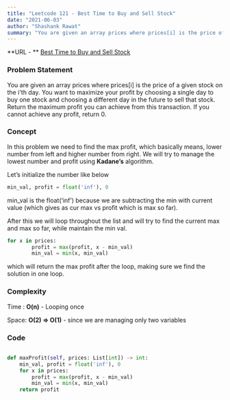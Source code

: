 ```yaml
---
title: "Leetcode 121 - Best Time to Buy and Sell Stock"
date: "2021-06-03"
author: "Shashank Rawat"
summary: "You are given an array prices where prices[i] is the price of a given stock on the i'th day. You want to maximize your profit by choosing a single day to buy one stock and choosing a different day in the future to sell that stock. Return the maximum profit you can achieve from this transaction. If you cannot achieve any profit, return 0."
---
```


**URL - ** [Best Time to Buy and Sell Stock](//leetcode.com/problems/best-time-to-buy-and-sell-stock/)

### Problem Statement

You are given an array prices where prices[i] is the price of a given stock on the i'th day. You want to maximize your profit by choosing a single day to buy one stock and choosing a different day in the future to sell that stock. Return the maximum profit you can achieve from this transaction. If you cannot achieve any profit, return 0.

### Concept

In this problem we need to find the max profit, which basically means, lower number from left and higher number from right. We will try to manage the lowest number and profit using **Kadane’s** algorithm.

Let’s initialize the number like below

```python
min_val, profit = float('inf'), 0
```

min_val is the float(‘inf’) because we are subtracting the min with current value (which gives as cur max vs profit which is max so far).

After this we will loop throughout the list and will try to find the current max and max so far, while maintain the min val.

```python
for x in prices:
        profit = max(profit, x - min_val)
        min_val = min(x, min_val)
```

which will return the max profit after the loop, making sure we find the solution in one loop.

### Complexity

Time : **O(n)** - Looping once

Space: **O(2) => O(1)** - since we are managing only two variables

### Code

```python

def maxProfit(self, prices: List[int]) -> int:
    min_val, profit = float('inf'), 0
    for x in prices:
        profit = max(profit, x - min_val)
        min_val = min(x, min_val)
    return profit

```
